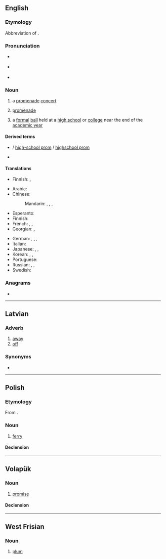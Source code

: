 {{also|Prom|PROM}}
==English==
{{wikipedia}}

===Etymology===
Abbreviation of {{m|en|promenade}}.

===Pronunciation===
* {{a|US}} {{IPA|/pɹɑm/|lang=en}}
* {{a|UK}} {{IPA|/pɹɒm/|lang=en}}
* {{rhymes|ɒm|lang=en}}

===Noun===
{{en-noun}}

# {{lb|en|British}} a [[promenade]] [[concert]]
# {{lb|en|British|abbreviation}} [[promenade]]
# {{lb|en|US}} a [[formal]] [[ball]] held at a [[high school]] or [[college]] near the end of the [[academic year]]

====Derived terms====
* {{l|en|high school prom}} / [[high-school prom]] / [[highschool prom]]
* {{l|en|promposal}}

====Translations====
{{trans-top|a promenade concert}}
{{trans-mid}}
{{trans-bottom}}

{{trans-top|promenade}}
* Finnish: {{t+|fi|kävelykatu}}, {{t|fi|promenadi}}
{{trans-mid}}
{{trans-bottom}}

{{trans-top|a formal ball}}
* Arabic: {{t|ar|حَفْلَة مُوسِيقِيَّة|f}}
* Chinese:
*: Mandarin: {{t|cmn|畢業舞會|sc=Hani}}, {{t|cmn|毕业舞会|tr=bìyè wǔhuì|sc=Hani}}, {{t+|cmn|舞會|sc=Hani}}, {{t+|cmn|舞会|tr=wǔhuì|sc=Hani}}
* Esperanto: {{t|eo|balo}}
* Finnish: {{t|fi|tanssiaiset|p}}
* French: {{t+|fr|bal de promo}}, {{t|fr|bal des finissants|m}} {{qualifier|Canadian French}}, {{t|fr|bal du printemps}} {{qualifier|Swiss French}}
* Georgian: {{t|ka|ბანკეტი|sc=Geor}}, {{t|ka|გამოსაშვები საღამო|sc=Geor}}
{{trans-mid}}
* German: {{t+|de|Ball|m}}, {{t+|de|Abschlussball|m}}, {{t|de|Prom|f}}, {{t+|de|Promenade|f}}
* Italian: {{t|it|ballo di fine anno}}
* Japanese: {{t|ja|プロム|tr=puromu|sc=Jpan}}, {{t|ja|プロムナード|tr=puromunādo|sc=Jpan}}, {{t|ja|舞踏会|tr=ぶとうかい, butōkai|sc=Jpan}}
* Korean: {{t|ko|프롬|sc=Kore}}, {{t|ko|프롬나드|sc=Kore}}, {{t+|ko|무도회|sc=Kore}}
* Portuguese: {{t|pt|baile de formatura}}
* Russian: {{qualifier|студенческий}} {{t+|ru|бал|m}}, {{t|ru|выпускно́й ве́чер|m}} {{qualifier|graduation party}}, {{qualifier|US}} {{t|ru|пром|m}}
* Swedish: {{t+|sv|bal}}
{{trans-bottom}}

===Anagrams===
* {{anagrams|en|romp}}

----

==Latvian==

===Adverb===
{{head|lv|adverb}}

# [[away]]
# [[off]]

===Synonyms===
* {{l|lv|projām}}

----

==Polish==

===Etymology===
From {{inh|pl|sla-pro|*pormъ}}.

===Noun===
{{pl-noun|m-in}}

# [[ferry]]

====Declension====
{{pl-decl-noun-masc-inani|pro|m|u}}

{{topics|pl|Watercraft}}

----

==Volapük==

===Noun===
{{vo-noun}}

# [[promise]]

====Declension====
{{vo-decl-noun}}

----

==West Frisian==

===Noun===
{{fy-noun}}

# [[plum]]